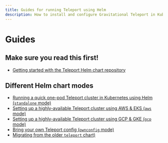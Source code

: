 ```yaml
---
title: Guides for running Teleport using Helm
description: How to install and configure Gravitational Teleport in Kubernetes using Helm
---
```


# Guides

## Make sure you read this first!

- [Getting started with the Teleport Helm chart repository](./guides/getting-started)

## Different Helm chart modes

- [Running a quick one-pod Teleport cluster in Kubernetes using Helm (`standalone` mode)](./guides/standalone)
- [Setting up a highly-available Teleport cluster using AWS & EKS (`aws` mode)](./guides/aws)
- [Setting up a highly-available Teleport cluster using GCP & GKE (`gcp` mode)](./guides/gke)
- [Bring your own Teleport config (`ownconfig` mode)](./guides/ownconfig)
- [Migrating from the older `teleport` chart)](./guides/migration)
